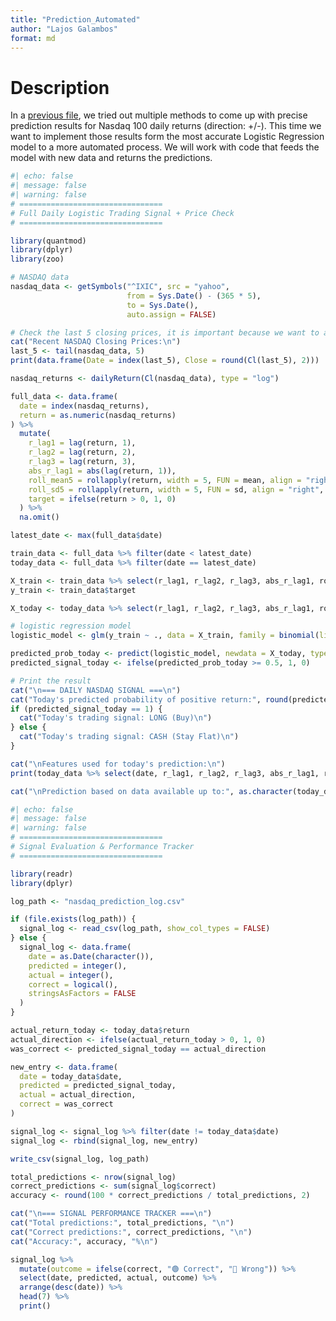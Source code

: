 ```yaml
---
title: "Prediction_Automated"
author: "Lajos Galambos"
format: md
---
```


# Description

In a [previous file](https://github.com/galamboslajos/Finance-Working-Files/blob/main/Investment_2025/Index_Modelling.md), we tried out multiple methods to come up with precise prediction results for Nasdaq 100 daily returns (direction: +/-). This time we want to implement those results form the most accurate Logistic Regression model to a more automated process. We will work with code that feeds the model with new data and returns the predictions.

```r
#| echo: false
#| message: false
#| warning: false
# ================================
# Full Daily Logistic Trading Signal + Price Check
# ================================

library(quantmod)
library(dplyr)
library(zoo)

# NASDAQ data
nasdaq_data <- getSymbols("^IXIC", src = "yahoo",
                          from = Sys.Date() - (365 * 5),
                          to = Sys.Date(), 
                          auto.assign = FALSE)

# Check the last 5 closing prices, it is important because we want to avoid mismatches in predictions
cat("Recent NASDAQ Closing Prices:\n")
last_5 <- tail(nasdaq_data, 5)
print(data.frame(Date = index(last_5), Close = round(Cl(last_5), 2)))

nasdaq_returns <- dailyReturn(Cl(nasdaq_data), type = "log")

full_data <- data.frame(
  date = index(nasdaq_returns),
  return = as.numeric(nasdaq_returns)
) %>%
  mutate(
    r_lag1 = lag(return, 1),
    r_lag2 = lag(return, 2),
    r_lag3 = lag(return, 3),
    abs_r_lag1 = abs(lag(return, 1)),
    roll_mean5 = rollapply(return, width = 5, FUN = mean, align = "right", fill = NA),
    roll_sd5 = rollapply(return, width = 5, FUN = sd, align = "right", fill = NA),
    target = ifelse(return > 0, 1, 0)
  ) %>%
  na.omit()

latest_date <- max(full_data$date)

train_data <- full_data %>% filter(date < latest_date)
today_data <- full_data %>% filter(date == latest_date)

X_train <- train_data %>% select(r_lag1, r_lag2, r_lag3, abs_r_lag1, roll_mean5, roll_sd5)
y_train <- train_data$target

X_today <- today_data %>% select(r_lag1, r_lag2, r_lag3, abs_r_lag1, roll_mean5, roll_sd5)

# logistic regression model
logistic_model <- glm(y_train ~ ., data = X_train, family = binomial(link = "logit"))

predicted_prob_today <- predict(logistic_model, newdata = X_today, type = "response")
predicted_signal_today <- ifelse(predicted_prob_today >= 0.5, 1, 0)

# Print the result
cat("\n=== DAILY NASDAQ SIGNAL ===\n")
cat("Today's predicted probability of positive return:", round(predicted_prob_today * 100, 2), "%\n")
if (predicted_signal_today == 1) {
  cat("Today's trading signal: LONG (Buy)\n")
} else {
  cat("Today's trading signal: CASH (Stay Flat)\n")
}

cat("\nFeatures used for today's prediction:\n")
print(today_data %>% select(date, r_lag1, r_lag2, r_lag3, abs_r_lag1, roll_mean5, roll_sd5))

cat("\nPrediction based on data available up to:", as.character(today_data$date), "\n")
```

```r
#| echo: false
#| message: false
#| warning: false
# ================================
# Signal Evaluation & Performance Tracker
# ================================

library(readr)
library(dplyr)

log_path <- "nasdaq_prediction_log.csv"

if (file.exists(log_path)) {
  signal_log <- read_csv(log_path, show_col_types = FALSE)
} else {
  signal_log <- data.frame(
    date = as.Date(character()),
    predicted = integer(),
    actual = integer(),
    correct = logical(),
    stringsAsFactors = FALSE
  )
}

actual_return_today <- today_data$return
actual_direction <- ifelse(actual_return_today > 0, 1, 0)
was_correct <- predicted_signal_today == actual_direction

new_entry <- data.frame(
  date = today_data$date,
  predicted = predicted_signal_today,
  actual = actual_direction,
  correct = was_correct
)

signal_log <- signal_log %>% filter(date != today_data$date)
signal_log <- rbind(signal_log, new_entry)

write_csv(signal_log, log_path)

total_predictions <- nrow(signal_log)
correct_predictions <- sum(signal_log$correct)
accuracy <- round(100 * correct_predictions / total_predictions, 2)

cat("\n=== SIGNAL PERFORMANCE TRACKER ===\n")
cat("Total predictions:", total_predictions, "\n")
cat("Correct predictions:", correct_predictions, "\n")
cat("Accuracy:", accuracy, "%\n")

signal_log %>%
  mutate(outcome = ifelse(correct, "🟢 Correct", "🔴 Wrong")) %>%
  select(date, predicted, actual, outcome) %>%
  arrange(desc(date)) %>%
  head(7) %>%
  print()
```
